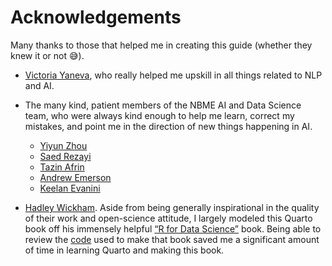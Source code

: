 # Acknowledgements {#sec-acknowledgements .unnumbered}

Many thanks to those that helped me in creating this guide (whether they knew it or not 😅).

- [Victoria Yaneva](https://scholar.google.com/citations?user=WAA5-vwAAAAJ&hl=en){target="_blank"}, who really helped me upskill in all things related to NLP and AI.

- The many kind, patient members of the NBME AI and Data Science team, who were always kind enough to help me learn, correct my mistakes, and point me in the direction of new things happening in AI.
  - [Yiyun Zhou](https://scholar.google.com/citations?user=wD63QRQAAAAJ&hl=zh-CN){target="_blank"}
  - [Saed Rezayi](https://saedr.github.io/){target="_blank"}
  - [Tazin Afrin](https://scholar.google.com/citations?user=oYdlOTwAAAAJ&hl=en){target="_blank"}
  - [Andrew Emerson](https://scholar.google.com/citations?user=_9-nadYAAAAJ&hl=en){target="_blank"}
  - [Keelan Evanini](https://scholar.google.com/citations?user=IoQW4SsAAAAJ&hl=en){target="_blank"}


- [Hadley Wickham](https://hadley.nz/){target="_blank"}. Aside from being generally inspirational in the quality of their work and open-science attitude, I largely modeled this Quarto book off his immensely helpful ["R for Data Science"](https://r4ds.hadley.nz/){target="_blank"} book. Being able to review the [code](https://github.com/hadley/r4ds/){target="_blank"} used to make that book saved me a significant amount of time in learning Quarto and making this book.
